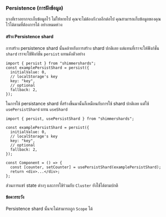 ### Persistence (การฝังข้อมูล)

บางทีเราอยากจะเก็บข้อมูลไว้ ไม่ให้หายไป คุณจะไม่ต้องกังวลอีกต่อไป คุณสามารถเก็บข้อมูลของคุณไว้ได้ตามที่ต้องการได้ อย่างหมดห่วง

#### สร้าง Persistence shard

การสร้าง persistence shard นั้นคล้ายกับการสร้าง shard ปกติเลย แต่แทนที่เราจะให้ฟังก์ชั่น `shard` เราจะใช้ฟังก์ชั่น `persist` แทนดังตัวอย่าง

```tsx
import { persist } from "shimmershards";
const examplePersistShard = persist({
  initialValue: 0,
  // localStorage's key
  key: "key",
  // optional
  fallback: 2,
});
```

ในการใช้ persistance shard ที่สร้างขึ้นมานั้นก็เหมือนกับการใช้ shard ปกติเลย แต่ใช้ `usePersistShard` แทน `useShard`

```tsx
import { persist, usePersistShard } from "shimmershards";

const examplePersistShard = persist({
  initialValue: 0,
  // localStorage's key
  key: "key",
  // optional
  fallback: 2,
});

const Component = () => {
  const [counter, setCounter] = usePersistShard(examplePersistShard);
  return <div>...</div>;
};
```

ส่วนการแชร์ state ต่างๆ และการใช้ร่วมกับ `Cluster` ยังใช้ได้ตามปกติ

#### ข้อควรระวัง

Persistence shard นั้นจะไม่สามารถถูก `Scope` ได้
